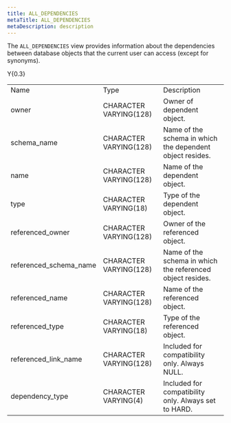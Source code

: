 ```yaml
---
title: ALL_DEPENDENCIES
metaTitle: ALL_DEPENDENCIES
metaDescription: description
---
```


The `ALL_DEPENDENCIES` view provides information about the dependencies
between database objects that the current user can access (except for
synonyms).

<div class="tabularcolumns">

Y{0.3}

</div>

|                          |                        |                                                            |
| ------------------------ | ---------------------- | ---------------------------------------------------------- |
| Name                     | Type                   | Description                                                |
| owner                    | CHARACTER VARYING(128) | Owner of dependent object.                                 |
| schema_name             | CHARACTER VARYING(128) | Name of the schema in which the dependent object resides.  |
| name                     | CHARACTER VARYING(128) | Name of the dependent object.                              |
| type                     | CHARACTER VARYING(18)  | Type of the dependent object.                              |
| referenced_owner        | CHARACTER VARYING(128) | Owner of the referenced object.                            |
| referenced_schema_name | CHARACTER VARYING(128) | Name of the schema in which the referenced object resides. |
| referenced_name         | CHARACTER VARYING(128) | Name of the referenced object.                             |
| referenced_type         | CHARACTER VARYING(18)  | Type of the referenced object.                             |
| referenced_link_name   | CHARACTER VARYING(128) | Included for compatibility only. Always NULL.              |
| dependency_type         | CHARACTER VARYING(4)   | Included for compatibility only. Always set to HARD.       |

